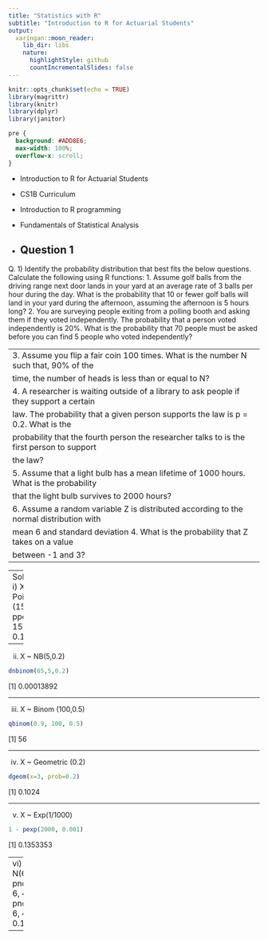 ```yaml
---
title: "Statistics with R"
subtitle: "Introduction to R for Actuarial Students"
output:
  xaringan::moon_reader:
    lib_dir: libs
    nature:
      highlightStyle: github
      countIncrementalSlides: false
---
```


```r
knitr::opts_chunk$set(echo = TRUE)
library(magrittr)
library(knitr)
library(dplyr)
library(janitor)


```

```css
pre {
  background: #ADD8E6;
  max-width: 100%;
  overflow-x: scroll;
}
```

* Introduction to R for Actuarial Students

* CS1B Curriculum

* Introduction to R programming
* Fundamentals of Statistical Analysis

* Question 1
---

Q. 1) Identify the probability distribution that best fits the below questions. Calculate the 
following using R functions:
1.  Assume golf balls from the driving range next door lands in your yard at an average 
rate of 3 balls per hour during the day. What is the probability that 10 or fewer golf 
balls will land in your yard during the afternoon, assuming the afternoon is 5 hours 
long? 
2.  You are surveying people exiting from a polling booth and asking them if they voted 
independently. The probability that a person voted independently is 20%. What is 
the probability that 70 people must be asked before you can find 5 people who voted 
independently? 

---
3.   Assume you flip a fair coin 100 times. What is the number N such that, 90% of the 
time, the number of heads is less than or equal to N?
4.  A researcher is waiting outside of a library to ask people if they support a certain 
law. The probability that a given person supports the law is p = 0.2. What is the 
probability that the fourth person the researcher talks to is the first person to support
the law?
5.  Assume that a light bulb has a mean lifetime of 1000 hours. What is the probability 
that the light bulb survives to 2000 hours?
6.   Assume a random variable Z is distributed according to the normal distribution with 
mean 6 and standard deviation 4. What is the probability that Z takes on a value 
between -1 and 3?
---

---
Solution 1:
i) X ~ Poisson (15)
ppois(10, 15)
[1] 0.1184644

---

ii) X ~ NB(5,0.2)

```r
dnbinom(65,5,0.2)
```
[1] 0.00013892

---

iii) X ~ Binom (100,0.5)

```r
qbinom(0.9, 100, 0.5)
```
[1] 56

---

iv) X ~ Geometric (0.2)

```r
dgeom(x=3, prob=0.2)
```

[1] 0.1024


---

v) X ~ Exp(1/1000)

```r
1 - pexp(2000, 0.001)
```
[1] 0.1353353

---
vi) X ~ N(6,16)
pnorm(3, 6, 4) - pnorm(-1, 6, 4)
[1] 0.1865682

---